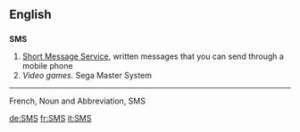 ==English==
==={{initialism}}===
'''SMS'''

#[[Short Message Service]], written messages that you can send through a mobile phone
#''Video games.''  Sega Master System
----

French, Noun and Abbreviation, SMS

[[de:SMS]]
[[fr:SMS]]
[[it:SMS]]